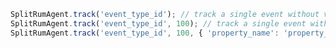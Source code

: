 ```javascript
SplitRumAgent.track('event_type_id'); // track a single event without value 
SplitRumAgent.track('event_type_id', 100); // track a single event with value
SplitRumAgent.track('event_type_id', 100, { 'property_name': 'property_value' }); // track a single event with value and properties
```